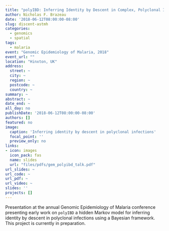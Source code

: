 ```yaml
---
title: "polyIBD: Inferring Identity by Descent in Complex, Polyclonal Infections"
author: Nicholas F. Brazeau
date: '2018-06-12T08:00:00-08:00'
slug: discent-astmh
categories:
  - genomics
  - spatial
tags:
  - malaria
event: "Genomic Epidemiology of Malaria, 2018"
event_url: ""
location: "Hinxton, UK"
address:
  street: ~
  city: ~
  region: ~
  postcode: ~
  country: ~
summary: ~
abstract: ~
date_end: ~
all_day: no
publishDate: '2018-06-12T08:00:00-08:00'
authors: []
featured: no
image:
  caption: 'Inferring identity by descent in polyclonal infections'
  focal_point: ''
  preview_only: no
links:
- icon: images
  icon_pack: fas
  name: slides
  url: "files/pdfs/gem_polyibd_talk.pdf"
url_slides: ~
url_code: ~
url_pdf: ~
url_video: ~
slides: ''
projects: []
---
```


Presentation at the annual Genomic Epidemiology of Malaria conference presenting early work on `polyIBD` a hidden Markov model for inferring identity by descent in polyclonal infections using a Bayesian framework. This project is currently in preparation. 
